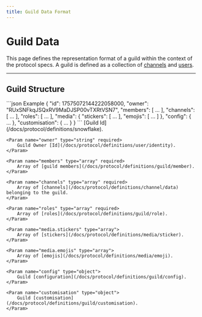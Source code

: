 ```yaml
---
title: Guild Data Format
---
```



# Guild Data

This page defines the representation format of a guild within the context of the protocol specs. A guild is defined as
a collection of [channels](/docs/protocol/definitions/channel/data) and
[users](/docs/protocol/definitions/user/data#public-user-structure).

---

## Guild Structure

<SchemaExample path="/guild/guild.json">
```json Example
{
    "id": 17575072144222058000,
    "owner": "RUxSNFkqJSQxRV9MaDJSP00vTXRtVSN7",
    "members": [ ... ],
    "channels": [  ...  ],
    "roles": [  ...  ],
    "media": {
        "stickers": [  ...  ],
        "emojis": [  ...  ]
    },
    "config": {  ...  },
    "customisation": {  ...  }
}
```
</SchemaExample>

<ParamsList>
    <Param name="id" type="integer" required>
        [Guild Id](/docs/protocol/definitions/snowflake).
    </Param>

    <Param name="owner" type="string" required>
        Guild Owner [Id](/docs/protocol/definitions/user/identity).
    </Param>

    <Param name="members" type="array" required>
        Array of [guild members](/docs/protocol/definitions/guild/member).
    </Param>

    <Param name="channels" type="array" required>
        Array of [channels](/docs/protocol/definitions/channel/data) belonging to the guild.
    </Param>

    <Param name="roles" type="array" required>
        Array of [roles](/docs/protocol/definitions/guild/role).
    </Param>

    <Param name="media.stickers" type="array">
        Array of [stickers](/docs/protocol/definitions/media/sticker).
    </Param>

    <Param name="media.emojis" type="array">
        Array of [emojis](/docs/protocol/definitions/media/emoji).
    </Param>

    <Param name="config" type="object">
        Guild [configuration](/docs/protocol/definitions/guild/config).
    </Param>

    <Param name="customisation" type="object">
        Guild [customisation](/docs/protocol/definitions/guild/customisation).
    </Param>
</ParamsList>

